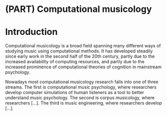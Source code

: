 # (PART) Computational musicology {.unnumbered}

# Introduction

Computational musicology is a broad field spanning many different ways of studying music using computational methods. It has developed steadily since early work in the second half of the 20th century, partly due to the increased availability of computing resources, and partly due to the increased prominence of computational theories of cognition in mainstream psychology.

Nowadays most computational musicology research falls into one of three streams. The first is computational music psychology, where researchers develop computer simulations of human listeners as a tool to better understand music psychology. The second is corpus musicology, where researchers \[...\]. The third is music engineering, where researchers develop \[...\].
